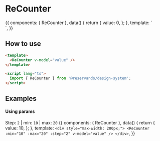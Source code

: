 
<Meta title="Components/Counter" component={ReCounter} />

# ReCounter

<Canvas>
  <Story name="basic">
    {{
      components: { ReCounter },
      data() {
        return {
          value: 0,
        };
      },
      template: `
        <div style="max-width: 200px;">
          <ReCounter v-model="value" />
        </div>
      `,
    }}
  </Story>
</Canvas>


## How to use

```html
<template>
  <ReCounter v-model="value" />
</template>

<script lang="ts">
  import { ReCounter } from '@reservando/design-system';
</script>
```

<ArgsTable of={ReCounter} />

## Examples

#### Using params
Step: `2` | min: `10` | max: `20`
<Canvas>
  <Story name="with params">
    {{
      components: { ReCounter },
      data() {
        return {
          value: 10,
        };
      },
      template: `
        <div style="max-width: 200px;">
          <ReCounter :min="10" :max="20" :step="2" v-model="value" />
        </div>
      `,
    }}
  </Story>
</Canvas>

